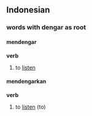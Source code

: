 ==Indonesian==
===words with dengar as root===
====mendengar====
'''verb'''
# to [[listen]]

====mendengarkan====
'''verb'''
# to [[listen]] (to)